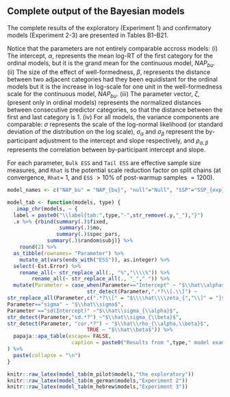 \label{appendix:b}

## Complete output of the Bayesian models  {-}
The complete results of the exploratory (Experiment 1) and confirmatory models (Experiment 2-3) are presented in Tables B1--B21.
<!-- \@ref(tab:exploratory-NAPbu)-\@ref(tab:confirmatory-NAPtd).  -->

Notice that the parameters are not entirely comparable accross models: (i) The intercept, $\alpha$, represents the mean log-RT of the first category for the ordinal models, but it is the grand mean for the  continuous model, $NAP_{bu}$. (ii) The size of the effect of well-formedness, $\beta$, represents the distance between two adjacent categories had they been equidistant for the ordinal models but it is the increase in log-scale for one unit in the well-formedness scale for the continuous model, $NAP_{bu}$.  (iii) The parameter vector, $\zeta$, (present only in ordinal models) represents the normalized distances between consecutive predictor categories, so that the distance between the first and last category is $1$. (iv) For all models, the variance components are comparable: $\sigma$ represents the scale of the log-normal likelihood (or standard deviation of the distribution on the log scale), $\sigma_\alpha$ and $\sigma_\beta$ represent the by-participant adjustment to the intercept and slope respectively, and $\rho_{\alpha,\beta}$ represents the correlation between by-participant intercept and slope. 

For each parameter, `Bulk ESS`
and `Tail ESS` are effective sample size measures, and `Rhat` is the potential
scale reduction factor on split chains (at convergence, `Rhat`= 1, and `ESS` $> 10\%$ of post-warmup samples $=1200$).

```r

model_names <- c("NAP_bu" = "NAP_{bu}", "null"="Null", "SSP"="SSP_{exp}", "SSP_obs" = "SSP_{col}", "MSD" = "MSD_{exp}", "MSD_obs" = "MSD_{col}", "NAP_td" = "NAP_{td}")

model_tab <- function(models, type) {
   imap_chr(models, ~ {
  label = paste0("\\label{tab:",type,"-",str_remove(.y,"_"),"}")
  .x %>% {rbind(summary(.)$fixed,
                 summary(.)$mo,
                summary(.)$spec_pars,
             summary(.)$random$subj)} %>%
    round(2) %>%
  as_tibble(rownames= "Parameter") %>%
    mutate_at(vars(ends_with("ESS")), as.integer) %>%
  select(-Est.Error) %>%
    rename_all(~ str_replace_all(., "%","\\\\%")) %>% 
        rename_all(~ str_replace_all(., "_"," ")) %>% 
  mutate(Parameter = case_when(Parameter=="Intercept" ~ "$\\hat\\alpha$",
                          str_detect(Parameter,".*?\\[.\\]") ~ 
str_replace_all(Parameter,c(".*?\\[" = "$\\\\hat\\\\zeta_{","\\]" = "}$" )),
Parameter=="sigma" ~ "$\\hat\\sigma$",
Parameter =="sd(Intercept)" ~"$\\hat\\sigma_{\\alpha}$",
str_detect(Parameter,"sd.*?") ~"$\\hat\\sigma_{\\beta}$",
str_detect(Parameter, "cor.*?") ~ "$\\hat\\rho_{\\alpha,\\beta}$",
                          TRUE ~ "$\\hat\\beta$")) %>%
  papaja::apa_table(escape= FALSE,
                     caption = paste0("Results from ",type," model examining the results of the $",model_names[.y],"$ model. ",label= label, note= "See text for the interpretation of the parameters and column names."))}
) %>% 
  paste(collapse = "\n")
}

knitr::raw_latex(model_tab(m_pilot$models,"the exploratory"))
knitr::raw_latex(model_tab(m_german$models,"Experiment 2"))
knitr::raw_latex(model_tab(m_hebrew$models,"Experiment 3"))
```
